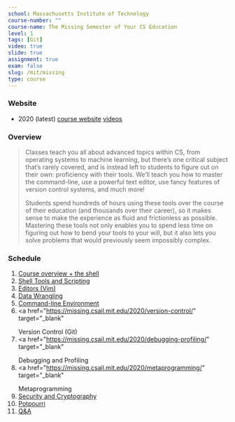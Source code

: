 ```yaml
---
school: Massachusetts Institute of Technology
course-number: ""
course-name: The Missing Semester of Your CS Education
level: 1
tags: [Git]
video: true
slide: true
assignment: true
exam: false
slug: /mit/missing
type: course
---
```



### Website

- 2020 (latest) <a href="https://missing.csail.mit.edu/2020/" target="_blank">course website</a> <a href="https://www.youtube.com/playlist?list=PLyzOVJj3bHQuloKGG59rS43e29ro7I57J" target="_blank">videos</a>

### Overview

<blockquote cite="https://missing.csail.mit.edu">
Classes teach you all about advanced topics within CS, from operating systems to machine learning, but there’s one critical subject that’s rarely covered, and is instead left to students to figure out on their own: proficiency with their tools. We’ll teach you how to master the command-line, use a powerful text editor, use fancy features of version control systems, and much more!

Students spend hundreds of hours using these tools over the course of their education (and thousands over their career), so it makes sense to make the experience as fluid and frictionless as possible. Mastering these tools not only enables you to spend less time on figuring out how to bend your tools to your will, but it also lets you solve problems that would previously seem impossibly complex.

</blockquote>

### Schedule

1. <a href="https://missing.csail.mit.edu/2020/course-shell/" target="_blank">
     Course overview + the shell
   </a>
2. <a href="https://missing.csail.mit.edu/2020/shell-tools/" target="_blank">
     Shell Tools and Scripting
   </a>
3. <a href="https://missing.csail.mit.edu/2020/editors/" target="_blank">
     Editors (Vim)
   </a>
4. <a href="https://missing.csail.mit.edu/2020/data-wrangling/" target="_blank">
     Data Wrangling
   </a>
5. <a href="https://missing.csail.mit.edu/2020/command-line/" target="_blank">
     Command-line Environment
   </a>
6. <a
     href="https://missing.csail.mit.edu/2020/version-control/"
     target="_blank"
   >
     Version Control (Git)
   </a>
7. <a
     href="https://missing.csail.mit.edu/2020/debugging-profiling/"
     target="_blank"
   >
     Debugging and Profiling
   </a>
8. <a
     href="https://missing.csail.mit.edu/2020/metaprogramming/"
     target="_blank"
   >
     Metaprogramming
   </a>
9. <a href="https://missing.csail.mit.edu/2020/security/" target="_blank">
     Security and Cryptography
   </a>
10. <a href="https://missing.csail.mit.edu/2020/potpourri/" target="_blank">
      Potpourri
    </a>
11. <a href="https://missing.csail.mit.edu/2020/qa/" target="_blank">
      Q&amp;A
    </a>

